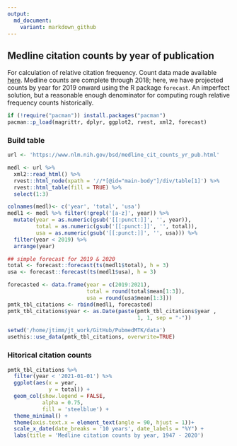 ```yaml
---
output:
  md_document:
    variant: markdown_github
---
```



## Medline citation counts by year of publication

For calculation of relative citation frequency. Count data made available [here](https://www.nlm.nih.gov/bsd/medline_cit_counts_yr_pub.html). Medline counts are complete through 2018; here, we have projected counts by year for 2019 onward using the R package `forecast`.  An imperfect solution, but a reasonable enough denominator for computing rough relative frequency counts historically.

```r
if (!require("pacman")) install.packages("pacman")
pacman::p_load(magrittr, dplyr, ggplot2, rvest, xml2, forecast)
```


### Build table

```r
url <- 'https://www.nlm.nih.gov/bsd/medline_cit_counts_yr_pub.html'

medl <- url %>%
  xml2::read_html() %>%
  rvest::html_node(xpath = '//*[@id="main-body"]/div/table[1]') %>% 
  rvest::html_table(fill = TRUE) %>%
  select(1:3)

colnames(medl)<- c('year', 'total', 'usa')
medl1 <- medl %>% filter(!grepl('[a-z]', year)) %>%
  mutate(year = as.numeric(gsub('[[:punct:]]', '', year)),
         total = as.numeric(gsub('[[:punct:]]', '', total)),
         usa = as.numeric(gsub('[[:punct:]]', '', usa))) %>%
  filter(year < 2019) %>%
  arrange(year)

## simple forecast for 2019 & 2020
total <- forecast::forecast(ts(medl1$total), h = 3)
usa <- forecast::forecast(ts(medl1$usa), h = 3)

forecasted <- data.frame(year = c(2019:2021),
                         total = round(total$mean[1:3]),
                         usa = round(usa$mean[1:3]))
pmtk_tbl_citations <- rbind(medl1, forecasted) 
pmtk_tbl_citations$year <- as.Date(paste(pmtk_tbl_citations$year , 
                                         1, 1, sep = "-"))
```


```r
setwd('/home/jtimm/jt_work/GitHub/PubmedMTK/data')
usethis::use_data(pmtk_tbl_citations, overwrite=TRUE)
```



### Hitorical citation counts

```r
pmtk_tbl_citations %>%
  filter(year < '2021-01-01') %>%
  ggplot(aes(x = year, 
             y = total)) +
  geom_col(show.legend = FALSE, 
           alpha = 0.75,
           fill = 'steelblue') + 
  theme_minimal() +
  theme(axis.text.x = element_text(angle = 90, hjust = 1))+
  scale_x_date(date_breaks = '10 years', date_labels = "%Y") +
  labs(title = 'Medline citation counts by year, 1947 - 2020')
```

